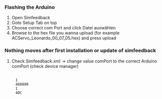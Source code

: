 === Flashing the Arduino ===
#Open Simfeedback
#Goto Setup Tab on top
#Choose correct com Port and click Datei auswählen
#Browse to the hex file you wanna upload (for example ACServo_Leonardo_00_07_05.hex) and press upload


=== Nothing moves after first installation or update of simfeedback ===
#Check Simfeedback.xml -> change value comPort to the correct Arduino comPort (check device manager)
 </MotorList>
      <comPort>1</comPort>
      <baudRate>460800</baudRate>
      <id>1</id>
      <type>4DC</type>
 </MotionControllerConfigData>

